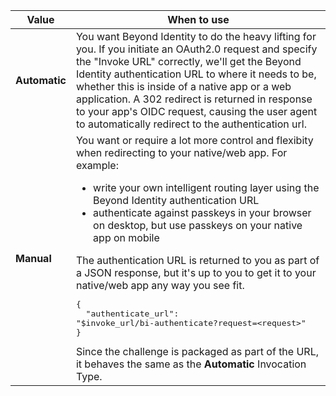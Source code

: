 | Value | When to use |
| --- | --- |
| **Automatic** | You want Beyond Identity to do the heavy lifting for you. If you initiate an OAuth2.0 request and specify the "Invoke URL" correctly, we'll get the Beyond Identity authentication URL to where it needs to be, whether this is inside of a native app or a web application. A 302 redirect is returned in response to your app's OIDC request, causing the user agent to automatically redirect to the authentication url. |
| **Manual** | You want or require a lot more control and flexibity when redirecting to your native/web app. For example:<ul><li>write your own intelligent routing layer using the Beyond Identity authentication URL</li><li>authenticate against passkeys in your browser on desktop, but use passkeys on your native app on mobile</li></ul>The authentication URL is returned to you as part of a JSON response, but it's up to you to get it to your native/web app any way you see fit. <pre class="language-javascript">{<br />&nbsp;&nbsp;"authenticate_url": "$invoke_url/bi-authenticate?request=&#060;request&#062;"<br />}</pre>Since the challenge is packaged as part of the URL, it behaves the same as the **Automatic** Invocation Type. |
